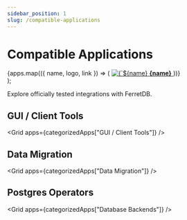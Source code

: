 ```yaml
---
sidebar_position: 1
slug: /compatible-applications
---
```


# Compatible Applications


<!-- markdownlint-disable MD033 -->


  <div style={{ maxWidth: '800px', margin: '0 auto' }}>
    <div
      style={{
        display: 'grid',
        gridTemplateColumns: 'repeat(auto-fit, minmax(160px, 1fr))',
        gap: '1.5rem',
        marginTop: '1rem',
        justifyContent: 'center',
      }}
    >
      {apps.map(({ name, logo, link }) => (
        <a
          key={name}
          href={link}
          target="_blank"
          rel="noopener noreferrer"
          className="card"
          style={{
            maxWidth: '160px',
            maxHeight: '160px',
            padding: '1rem',
            textAlign: 'center',
            textDecoration: 'none',
            display: 'flex',
            flexDirection: 'column',
            alignItems: 'center',
            height: '100%',
          }}
        >
          <img
            src={logo}
            alt={`${name} logo`}
            style={{ width: '40px', height: '40px', marginBottom: '1rem' }}
          />
          <b>{name}</b>
        </a>
      ))}
    </div>
  </div>
);

Explore officially tested integrations with FerretDB.

<div style={{ marginTop: '3rem' }} />

## GUI / Client Tools

<Grid apps={categorizedApps["GUI / Client Tools"]} />

## Data Migration

<Grid apps={categorizedApps["Data Migration"]} />

## Postgres Operators

<Grid apps={categorizedApps["Database Backends"]} />

<!-- markdownlint-enable MD033 -->
